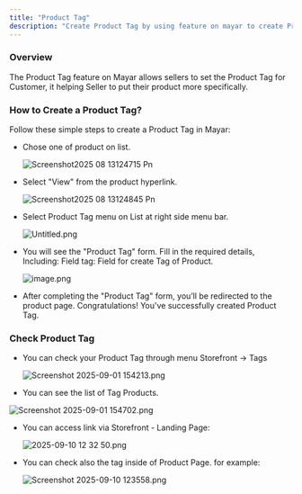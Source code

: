 ```yaml
---
title: "Product Tag"
description: "Create Product Tag by using feature on mayar to create Product Tag for category of Product. With this product tag, it will certainly describe the product the seller is offering more specifically."
---
```


### Overview

The Product Tag feature on Mayar allows sellers to set the Product Tag for Customer, it helping Seller to put their product more specifically.

### How to Create a Product Tag?

Follow these simple steps to create a Product Tag in Mayar:

- Chose one of product on list.

  ![Screenshot2025 08 13124715 Pn](/images/Screenshot2025-08-13124715.png)
- Select "View" from the product hyperlink.

  ![Screenshot2025 08 13124845 Pn](/images/Screenshot2025-08-13124845.png)
- Select Product Tag menu on List at right side menu bar.

  ![Untitled.png](/images/Untitled.png)
- You will see the "Product Tag" form. Fill in the required details, Including: Field tag: Field for create Tag of Product. 

  ![image.png](/images/image.png)
- After completing the "Product Tag" form, you’ll be redirected to the product page. Congratulations\! You've successfully created Product Tag.

### Check Product Tag

- You can check your Product Tag through menu Storefront -\> Tags

  ![Screenshot 2025-09-01 154213.png](/images/Screenshot2025-09-01154213.png)
- You can see the list of Tag Products.

![Screenshot 2025-09-01 154702.png](/images/Screenshot2025-09-01154702.png)

- You can access link via Storefront - Landing Page:

  ![2025-09-10 12 32 50.png](/images/2025-09-10123250.png)
- You can check also the tag inside of Product Page. for example:

  ![Screenshot 2025-09-10 123558.png](/images/Screenshot2025-09-10123558.png)